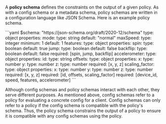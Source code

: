 A **policy schema** defines the constraints on the output of a given policy. As with a config schema or a metadata schema, policy schemas are written in a configuration language like JSON Schema. Here is an example policy schema.

<Accordion title="Policy Schema Example">
```yaml
$schema: "https://json-schema.org/draft/2020-12/schema"
type: object
properties:
  mode:
    type: string
	default: "normal"
  maxSpeed:
    type: integer
    minimum: 1
    default: 1
  features:
    type: object
    properties:
      spin:
        type: boolean
        default: true
      jump:
        type: boolean
        default: false
      backflip:
        type: boolean
        default: false
    required: [spin, jump, backflip]
  accelerometer:
    type: object
    properties:
      id:
        type: string
      offsets:
        type: object
        properties:
          x:
            type: number
          y:
            type: number
          z:
            type: number
        required: [x, y, z]
      scaling_factor:
        type: object
        properties:
          x:
            type: number
          y:
            type: number
          z:
            type: number
        required: [x, y, z]
    required: [id, offsets, scaling_factor]
required: [device_id, speed, features, accelerometer]
```
</Accordion>

Although config schemas and policy schemas interact with each other, they serve different purposes. As mentioned above, config schemas refer to a policy for evaluating a concrete config for a client. Config schemas can only refer to a policy if the config schema is compatible with the policy's schema. Thus, the policy schema constrains the output of a policy to ensure it is compatible with any config schemas using the policy.